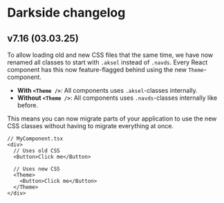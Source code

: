 
<Meta title="Docs/Become a Pilot team/5.Changelog" />

# Darkside changelog

## v7.16 (03.03.25)

To allow loading old and new CSS files that the same time, we have now renamed all classes to start with `.aksel` instead of `.navds`.
Every React component has this now feature-flagged behind using the new `Theme`-component.

- **With `<Theme />`**: All components uses `.aksel`-classes internally.
- **Without `<Theme />`**: All components uses `.navds`-classes internally like before.

This means you can now migrate parts of your application to use the new CSS classes without having to migrate everything at once.

```
// MyComponent.tsx
<div>
  // Uses old CSS
  <Button>Click me</Button>

  // Uses new CSS
  <Theme>
    <Button>Click me</Button>
  </Theme>
</div>
```
